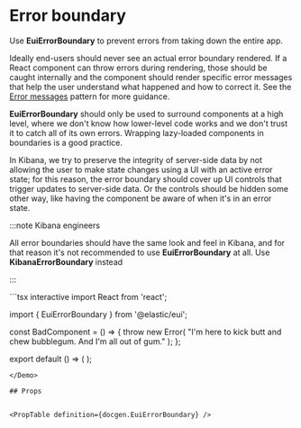 # Error boundary

Use **EuiErrorBoundary** to prevent errors from taking down the entire app.

Ideally end-users should never see an actual error boundary rendered. If a React component can throw errors during rendering, those should be caught internally and the component should render specific error messages that help the user understand what happened and how to correct it. See the [Error messages](docs/patterns/error-messages/index.mdx) pattern for more guidance.

**EuiErrorBoundary** should only be used to surround components at a high level, where we don't know how lower-level code works and we don't trust it to catch all of its own errors. Wrapping lazy-loaded components in boundaries is a good practice.

In Kibana, we try to preserve the integrity of server-side data by not allowing the user to make state changes using a UI with an active error state; for this reason, the error boundary should cover up UI controls that trigger updates to server-side data. Or the controls should be hidden some other way, like having the component be aware of when it's in an error state.

:::note Kibana engineers

All error boundaries should have the same look and feel in Kibana, and for that reason it's not recommended to use **EuiErrorBoundary** at all. Use **KibanaErrorBoundary** instead

:::

<Demo>
```tsx interactive
import React from 'react';

import { EuiErrorBoundary } from '@elastic/eui';

const BadComponent = () => {
  throw new Error(
    "I'm here to kick butt and chew bubblegum. And I'm all out of gum."
  );
};

export default () => (
  <EuiErrorBoundary>
    <BadComponent />
  </EuiErrorBoundary>
);
```
</Demo>

## Props


<PropTable definition={docgen.EuiErrorBoundary} />

